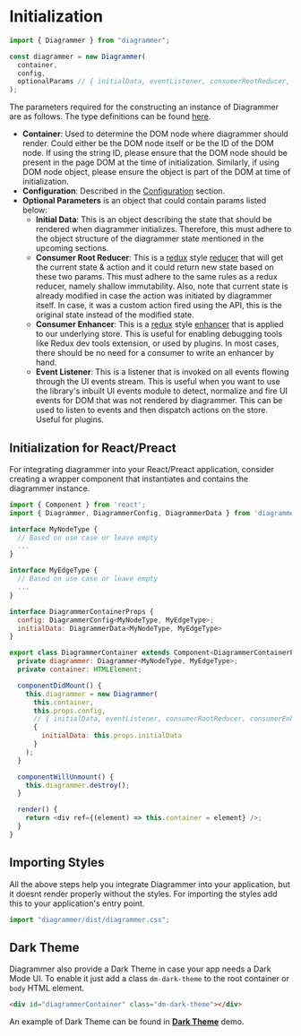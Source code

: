 
<Meta title="Docs/Usage/Initialization" />

# Initialization

```javascript
import { Diagrammer } from "diagrammer";

const diagrammer = new Diagrammer(
  container,
  config,
  optionalParams // { initialData, eventListener, consumerRootReducer, consumerEnhancer }
);
```

The parameters required for the constructing an instance of Diagrammer are as follows. The type definitions can be found <a href="typedoc/classes/index.Diagrammer.html#constructor" target="_blank">here</a>.

- **Container**: Used to determine the DOM node where diagrammer should render. Could either be the DOM node itself or be the ID of the DOM node. If using the string ID, please ensure that the DOM node should be present in the page DOM at the time of initialization. Similarly, if using DOM node object, please ensure the object is part of the DOM at time of initialization.
- **Configuration**: Described in the [Configuration](?path=/story/docs-usage-configuration--page) section.
- **Optional Parameters** is an object that could contain params listed below:
  - **Initial Data**: This is an object describing the state that should be rendered when diagrammer initializes. Therefore, this must adhere to the object structure of the diagrammer state mentioned in the upcoming sections.
  - **Consumer Root Reducer**: This is a [redux](https://redux.js.org/) style [reducer](https://redux.js.org/basics/reducers) that will get the current state & action and it could return new state based on these two params. This must adhere to the same rules as a redux reducer, namely shallow immutability. Also, note that current state is already modified in case the action was initiated by diagrammer itself. In case, it was a custom action fired using the API, this is the original state instead of the modified state.
  - **Consumer Enhancer**: This is a [redux](https://redux.js.org/) style [enhancer](https://redux.js.org/advanced/middleware) that is applied to our underlying store. This is useful for enabling debugging tools like Redux dev tools extension, or used by plugins. In most cases, there should be no need for a consumer to write an enhancer by hand.
  - **Event Listener**: This is a listener that is invoked on all events flowing through the UI events stream. This is useful when you want to use the library's inbuilt UI events module to detect, normalize and fire UI events for DOM that was not rendered by diagrammer. This can be used to listen to events and then dispatch actions on the store. Useful for plugins.

## Initialization for React/Preact

For integrating diagrammer into your React/Preact application, consider creating a wrapper component that instantiates and contains the diagrammer instance.

```javascript
import { Component } from 'react';
import { Diagrammer, DiagrammerConfig, DiagrammerData } from 'diagrammer';

interface MyNodeType {
  // Based on use case or leave empty
  ...
}

interface MyEdgeType {
  // Based on use case or leave empty
  ...
}

interface DiagrammerContainerProps {
  config: DiagrammerConfig<MyNodeType, MyEdgeType>;
  initialData: DiagrammerData<MyNodeType, MyEdgeType>
}

export class DiagrammerContainer extends Component<DiagrammerContainerProps> {
  private diagrammer: Diagrammer<MyNodeType, MyEdgeType>;
  private container: HTMLElement;

  componentDidMount() {
    this.diagrammer = new Diagrammer(
      this.container,
      this.props.config,
      // { initialData, eventListener, consumerRootReducer, consumerEnhancer }
      {
        initialData: this.props.initialData
      }
    );
  }

  componentWillUnmount() {
    this.diagrammer.destroy();
  }

  render() {
    return <div ref={(element) => this.container = element} />;
  }
}
```

## Importing Styles

All the above steps help you integrate Diagrammer into your application, but it doesnt render properly without the styles. For importing the styles add this to your application's entry point.

```javascript
import "diagrammer/dist/diagrammer.css";
```

## Dark Theme

Diagrammer also provide a Dark Theme in case your app needs a Dark Mode UI. To enable it just add a class `dm-dark-theme` to the root container or `body` HTML element.

```html
<div id="diagrammerContainer" class="dm-dark-theme"></div>
```

An example of Dark Theme can be found in **[Dark Theme](?path=/story/demos-diagrammer--dark-theme)** demo.

